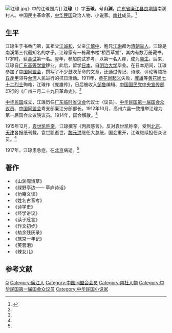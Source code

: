 [[File:江瑔.jpg|thumb]]》中的江瑔照片]]
'''江瑔'''（{{bd|1888年||1917年|}}）字'''玉瑔'''，号'''山渊'''，[[广东省|广东省]][[廉江县|廉江县]][[良垌镇|良垌镇]]南溪村人。中国民主革命家，[[中华民国|中华民国]]政治人物、小说家。[[南社|南社]]成员。<ref name=lj>{{Cite web |url=http://www.gd-info.gov.cn/shtml/ljs/lanmu08/2009/07/23/8889.shtml |title=历史人物，廉江市地情网，于2013-05-25查阅 |access-date=2013-05-26 |archive-url=https://web.archive.org/web/20170416044440/http://www.gd-info.gov.cn/shtml/ljs/lanmu08/2009/07/23/8889.shtml |archive-date=2017-04-16 |dead-url=yes }}</ref>

==生平==
江瑔生于书香门第，其祖父[[江诚和|江诚和]]、父亲[[江慎中|江慎中]]、胞兄[[江珣|江珣]]都为[[清朝|清朝]][[举人|举人]]，江瑔是南溪第三代最知名的才子。江瑔家有一栋藏书楼“桥西草堂”，其内有数万册藏书。17岁时，获[[县试|县试]]第一名。翌年，参加院试岁考，以第一名入痒，成为[[廪生|廪生]]。后来，江瑔自[[广东广雅中学|广东高等学堂]]肄业。此后，留学[[日本|日本]]，自[[明治大学|明治大学]]毕业。在日本期间，江瑔参加了[[中国同盟会|中国同盟会]]，撰写了不少鼓吹革命的文章，还通过传记、诗歌、评论等颂扬[[丘逢甲|丘逢甲]]领导[[台湾|台湾]]人民进行的抗日活动。1911年，[[黄花岗起义|黄花岗起义]]失败，[[庞雄|庞雄]]等[[黄花岗七十二烈士|黄花岗七十二烈士]]殉难，江瑔作《庞雄传》，日后被收入[[邹鲁|邹鲁]]编辑、[[中國國民黨中央委員會文化傳播委員會|中国国民党中央宣传部]]印行的《广州三月二十九日革命史》。<ref name=lj/>

[[中华民国|中华民国]]成立，江瑔历任[[广东临时省议会|广东临时省议会]]代议士（议员）、[[中华民国第一届国会第一期常会议员|中华民国第一届国会众议员]]、[[中国同盟会|中国同盟会]]粤支部廉江分部部长。1912年10月，高州六县一致推举江瑔为第一届国会众议院议员。1914年，国会解散。<ref name=lj/>

1915年12月，[[袁世凯称帝|袁世凯称帝]]，江瑔撰写《丙辰感言》，反对袁世凯称帝，受到[[北京|北京]]、[[天津|天津]]各报纸刊载。袁世凯逝世，[[黎元洪|黎元洪]]继任大总统，国会重开，江瑔继续担任众议员。<ref name=lj/>

1917年，江瑔患急症，在[[北京|北京]]病逝。<ref name=lj/>

==著作==
*《山渊阁诗草》
*《绿野亭边—— 草庐诗话》
*《仂庵文谈》
*《姓名古音考》
*《诗学史》
*《经学讲议》
*《读子卮言》
*《作文初步》
*《劫余残灰录》
*《旅京一年记》
*《芙蓉泪》
*《辣女儿》

==参考文献==
{{reflist}}

{{DEFAULTSORT:Jiang江}}
[[Category:江姓|Q]]
[[Category:廉江人|Category:廉江人]]
[[Category:中国同盟会会员|Category:中国同盟会会员]]
[[Category:南社人物|Category:南社人物]]
[[Category:中华民国第一届国会众议员|Category:中华民国第一届国会众议员]]
[[Category:中华民国小说家|Category:中华民国小说家]]